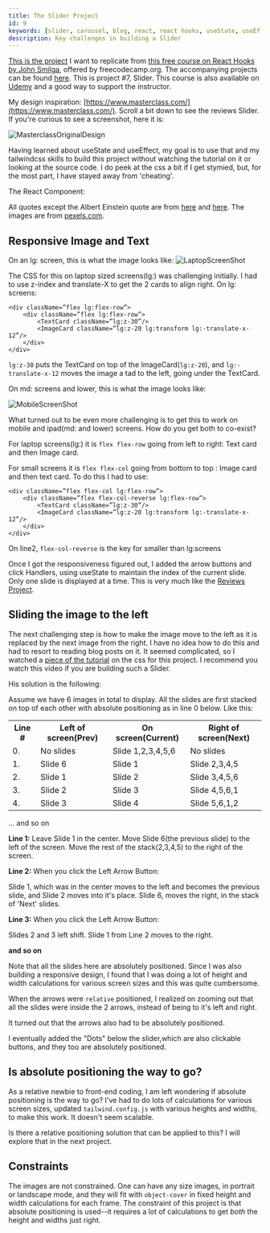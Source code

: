 ```yaml
---
title: The Slider Project
id: 9
keywords: [slider, carousel, blog, react, react hooks, useState, useEffect, timer, nextjs, javascript]
description: Key challenges in building a Slider
---
```

[This is the project](https://react-projects-7-slider.netlify.app/) I want to replicate from [this free course on React Hooks by John Smilga](https://www.youtube.com/watch?v=4UZrsTqkcW4), offered by freecodecamp.org. The accompanying projects can be found [here](https://www.youtube.com/watch?v=a_7Z7C_JCyo&t=8020s). This is project #7, Slider. This course is also available on [Udemy](https://www.udemy.com/course/react-tutorial-and-projects-course) and a good way to support the instructor.

My design inspiration: [https://www.masterclass.com/](https://www.masterclass.com/).  Scroll a bit down to see the reviews Slider. If you're curious to see a screenshot, here it is:

![MasterclassOriginalDesign](/blog/Slider/Screenshot-Masterclass-OriginalDesign.png)


Having learned about useState and useEffect, my goal is to use that and my tailwindcss skills to build this project without watching the tutorial on it or looking at the source code. I do peek at the css a bit if I get stymied, but, for the most part, I have stayed away from 'cheating'.

The React Component: 

<SliderWrapper/>



All quotes except the Albert Einstein quote are from [here](https://blog.hubspot.com/sales/famous-quotes) and [here](https://blog.hubspot.com/sales/18-motivational-quotes-to-start-your-day-list). The images are from [pexels.com](pexels.com).

## Responsive Image and Text
On an lg: screen, this is what the image looks like:
![LaptopScreenShot](/screenshots/Screenshot-Slider.png)

The CSS for this on laptop sized screens(lg:) was challenging initially. I had to use z-index and translate-X to get the 2 cards to align right. 
On lg: screens:

```tsx
<div className=”flex lg:flex-row”>
    <div className=”flex lg:flex-row”>
	    <TextCard className=”lg:z-30”/>
	    <ImageCard className=”lg:z-20 lg:transform lg:-translate-x-12”/>
    </div>
</div>
```
`lg:z-30` puts the TextCard on top of the ImageCard(`lg:z-20`), and `lg:-translate-x-12` moves the image a tad to the left, going under the TextCard.

On md: screens and lower, this is what the image looks like:

![MobileScreenShot](/blog/Slider/Screenshot-Mobile.png)


What turned out to be even more challenging is to get this to work on mobile and ipad(md: and lower) screens. 
How do you get both to co-exist?

For laptop screens(lg:) it is `flex flex-row` going from left to right: Text card and then Image card.

For small screens it is `flex flex-col` going from bottom to top : Image card and then text card.
To do this I had to use:

```tsx
<div className=”flex flex-col lg:flex-row”>
    <div className=”flex flex-col-reverse lg:flex-row”>
	    <TextCard className=”lg:z-30”/>
	    <ImageCard className=”lg:z-20 lg:transform lg:-translate-x-12”/>
    </div>
</div>
```
On line2, `flex-col-reverse` is the key for smaller than lg:screens

Once I got the responsiveness figured out, I added the arrow buttons and click Handlers, using useState to maintain the index of the current slide. Only one slide is displayed at a time. This is very much like the [Reviews Project](/reviews).

## Sliding the image to the left

The next challenging step is how to make the image move to the left as it is replaced by the next image from the right. I have no idea how to do this and had to resort to reading blog posts on it. It seemed complicated, so I watched a [piece of the tutorial](https://youtu.be/a_7Z7C_JCyo?t=9166) on the css for this project. I recommend you watch this video if you are building such a Slider.

His solution is the following:

Assume we have 6 images in total to display. All the slides are first stacked on top of each other with absolute positioning as in line 0 below. Like this:

<table>
  <tr>
    <th>Line # </th>
    <th>Left of screen(Prev)</th>
    <th>On screen(Current)</th>
    <th>Right of screen(Next)</th>
  </tr>
  <tr>
    <td> 0. </td>
    <td>No slides</td>
    <td>Slide 1,2,3,4,5,6</td>
    <td>No slides</td>
  </tr>
  <tr>
    <td> 1.</td>
    <td>Slide 6</td>
    <td>Slide 1</td>
    <td>Slide 2,3,4,5</td>
  </tr>
  <tr>
    <td> 2.</td>
    <td>Slide 1</td>
    <td>Slide 2</td>
    <td>Slide 3,4,5,6</td>
  </tr>
  <tr>
    <td> 3.</td>
    <td>Slide 2</td>
    <td>Slide 3</td>
    <td>Slide 4,5,6,1</td>
  </tr>
  <tr>
    <td> 4.</td>
    <td>Slide 3</td>
    <td>Slide 4</td>
    <td>Slide 5,6,1,2</td>
  </tr>
</table>


... and so on

**Line 1:** Leave Slide 1 in the center. Move Slide 6(the previous slide) to the left of the screen. Move the rest of the stack(2,3,4,5) to the right of the screen.

**Line 2:** When you click the Left Arrow Button:

Slide 1, which was in the center moves to the left and becomes the previous slide, and Slide 2 moves into it's place. Slide 6, moves the right, in the stack of 'Next' slides.

**Line 3:** When you click the Left Arrow Button:

Slides 2 and 3 left shift. Slide 1 from Line 2 moves to the right.

**and so on**

Note that all the slides here are absolutely positioned. Since I was also building a responsive design, I found that I was doing a lot of height and width calculations for various screen sizes and this was quite cumbersome.

When the arrows were `relative` positioned, I realized on zooming out that all the slides were inside the 2 arrows, instead of being to it's left and right.

It turned out that the arrows also had to be absolutely positioned.

I eventually added the "Dots" below the slider,which are also clickable buttons, and they too are absolutely positioned.

## Is absolute positioning the way to go?
As a relative newbie to front-end coding, I am left wondering if absolute positioning is the way to go? I've had to do lots of calculations for various screen sizes, updated `tailwind.config.js` with various heights and widths, to make this work. It doesn't seem scalable.

Is there a relative positioning solution that can be applied to this? I will explore that in the next project.

## Constraints
The images are not constrained. One can have any size images, in portrait or landscape mode, and they will fit with `object-cover` in fixed height and width calculations for each frame. The constraint of this project is that absolute positioning is used--it requires a lot of calculations to get *both* the height and widths just right.

